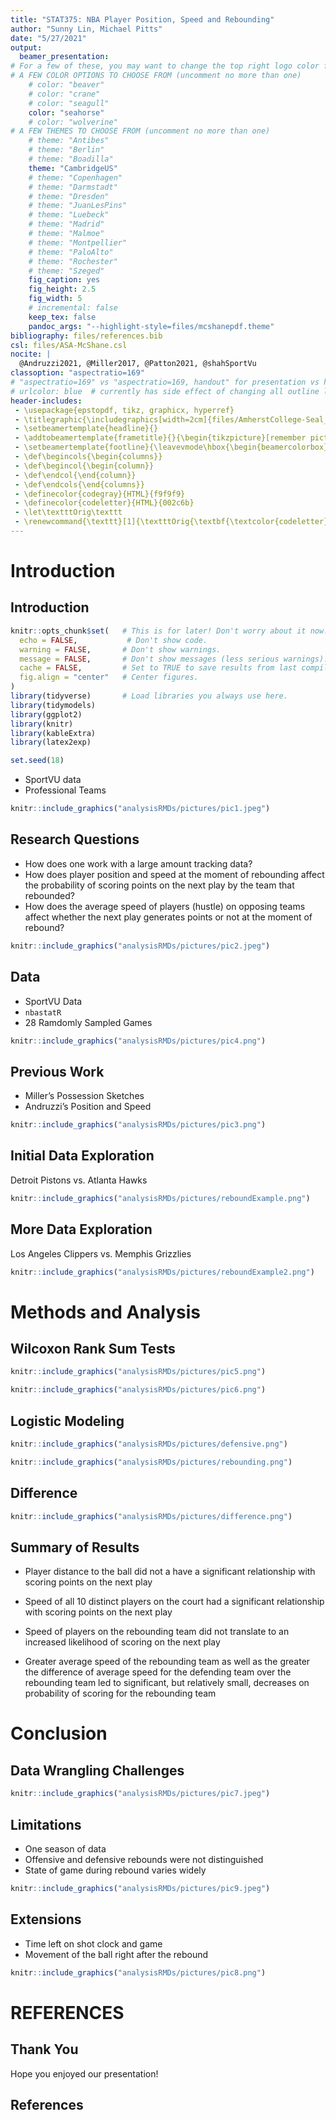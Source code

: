 ```yaml
---
title: "STAT375: NBA Player Position, Speed and Rebounding"
author: "Sunny Lin, Michael Pitts"
date: "5/27/2021"
output: 
  beamer_presentation:
# For a few of these, you may want to change the top right logo color from white to black. Just CTRL/CMD + F "WhiteRGB.pdf" and replace it with "BlackPMS.pdf" in the code below. "beaver" + "CambridgeUS" (current combo) is one such example.
# A FEW COLOR OPTIONS TO CHOOSE FROM (uncomment no more than one)
    # color: "beaver"
    # color: "crane"
    # color: "seagull"
    color: "seahorse"
    # color: "wolverine"
# A FEW THEMES TO CHOOSE FROM (uncomment no more than one)
    # theme: "Antibes"
    # theme: "Berlin"
    # theme: "Boadilla"
    theme: "CambridgeUS"
    # theme: "Copenhagen"
    # theme: "Darmstadt"
    # theme: "Dresden"
    # theme: "JuanLesPins"
    # theme: "Luebeck"
    # theme: "Madrid"
    # theme: "Malmoe"
    # theme: "Montpellier"
    # theme: "PaloAlto"
    # theme: "Rochester"
    # theme: "Szeged"
    fig_caption: yes
    fig_height: 2.5
    fig_width: 5
    # incremental: false
    keep_tex: false
    pandoc_args: "--highlight-style=files/mcshanepdf.theme"
bibliography: files/references.bib
csl: files/ASA-McShane.csl
nocite: | 
  @Andruzzi2021, @Miller2017, @Patton2021, @shahSportVu
classoption: "aspectratio=169"
# "aspectratio=169" vs "aspectratio=169, handout" for presentation vs handout
# urlcolor: blue  # currently has side effect of changing all outline links to red-ish hue
header-includes: 
 - \usepackage{epstopdf, tikz, graphicx, hyperref}
 - \titlegraphic{\includegraphics[width=2cm]{files/AmherstCollege-Seal_PurplePMS.pdf}}
 - \setbeamertemplate{headline}{}
 - \addtobeamertemplate{frametitle}{}{\begin{tikzpicture}[remember picture,overlay]\node[anchor=north east,yshift=2.5pt] at (current page.north east) {\includegraphics[height=0.8cm]{files/AmherstCollege-Seal_WhiteRGB.pdf}};\end{tikzpicture}\vskip-16pt}
 - \setbeamertemplate{footline}{\leavevmode\hbox{\begin{beamercolorbox}[wd=.5\paperwidth,ht=2.5ex,dp=1.125ex,leftskip=.3cm,rightskip=.3cm]{section in head/foot}\usebeamerfont{section in head/foot}\insertsectionhead\hfill\insertshortauthor\end{beamercolorbox}\begin{beamercolorbox}[wd=.5\paperwidth,ht=2.5ex,dp=1.125ex,leftskip=.3cm,rightskip=.3cm]{title in head/foot}\usebeamerfont{title in head/foot}\inserttitle\hfill\insertframenumber{} / \inserttotalframenumber\end{beamercolorbox}}\vskip0pt}
 - \def\begincols{\begin{columns}}
 - \def\begincol{\begin{column}}
 - \def\endcol{\end{column}}
 - \def\endcols{\end{columns}}
 - \definecolor{codegray}{HTML}{f9f9f9}
 - \definecolor{codeletter}{HTML}{002c6b}
 - \let\textttOrig\texttt
 - \renewcommand{\texttt}[1]{\textttOrig{\textbf{\textcolor{codeletter}{\colorbox{codegray}{#1}}}}}
---
```


# Introduction

## **Introduction**

<!-- LITERALLY NOTHING CAN BE TYPED BEFORE THE ## ABOVE -->

<!-- Similarly, your setup chunk should appear no earlier than here -->

```r
knitr::opts_chunk$set(   # This is for later! Don't worry about it now. 
  echo = FALSE,           # Don't show code.
  warning = FALSE,       # Don't show warnings.
  message = FALSE,       # Don't show messages (less serious warnings).
  cache = FALSE,         # Set to TRUE to save results from last compilation.
  fig.align = "center"   # Center figures.
)
library(tidyverse)       # Load libraries you always use here.
library(tidymodels)
library(ggplot2)
library(knitr)
library(kableExtra)
library(latex2exp)

set.seed(18) 
```

* SportVU data
* Professional Teams




```r
knitr::include_graphics("analysisRMDs/pictures/pic1.jpeg")
```


## **Research Questions**

* How does one work with a large amount tracking data?
* How does player position and speed at the moment of rebounding affect the probability of scoring points on the next play by the team that rebounded?
* How does the average speed of players (hustle) on opposing teams affect whether the next play generates points or not at the moment of rebound?


```r
knitr::include_graphics("analysisRMDs/pictures/pic2.jpeg")
```

\vspace{.35in} <!-- this adds a bit of vertical space between the sections -->

## **Data**

* SportVU Data
* `nbastatR`
* 28 Ramdomly Sampled Games

```r
knitr::include_graphics("analysisRMDs/pictures/pic4.png")
```


## **Previous Work**

* Miller's Possession Sketches
* Andruzzi's Position and Speed

```r
knitr::include_graphics("analysisRMDs/pictures/pic3.png")
```


## **Initial Data Exploration**

Detroit Pistons vs. Atlanta Hawks


```r
knitr::include_graphics("analysisRMDs/pictures/reboundExample.png")
```

## **More Data Exploration**

Los Angeles Clippers vs. Memphis Grizzlies

```r
knitr::include_graphics("analysisRMDs/pictures/reboundExample2.png")
```

# Methods and Analysis

## **Wilcoxon Rank Sum Tests**

\begincols
\begincol{.5\textwidth}

```r
knitr::include_graphics("analysisRMDs/pictures/pic5.png")
```

\endcol
\begincol{.5\textwidth}

```r
knitr::include_graphics("analysisRMDs/pictures/pic6.png")
```

\endcol
\endcols

## **Logistic Modeling**

\begincols
\begincol{.5\textwidth}

```r
knitr::include_graphics("analysisRMDs/pictures/defensive.png")
```

\endcol
\begincol{.5\textwidth}

```r
knitr::include_graphics("analysisRMDs/pictures/rebounding.png")
```

\endcol
\endcols

## **Difference**

```r
knitr::include_graphics("analysisRMDs/pictures/difference.png")
```

## **Summary of Results**

* Player distance to the ball did not a have a significant relationship with scoring points on the next play

* Speed of all 10 distinct players on the court had a significant relationship with scoring points on the next play

* Speed of players on the rebounding team did not translate to an increased likelihood of scoring on the next play

* Greater average speed of the rebounding team as well as the greater the difference of average speed for the defending team over the rebounding team led to significant, but relatively small, decreases on probability of scoring for the rebounding team


# Conclusion


## **Data Wrangling Challenges**

```r
knitr::include_graphics("analysisRMDs/pictures/pic7.jpeg")
```
 
## **Limitations**

* One season of data
* Offensive and defensive rebounds were not distinguished
* State of game during rebound varies widely

```r
knitr::include_graphics("analysisRMDs/pictures/pic9.jpeg")
```

## **Extensions**

* Time left on shot clock and game
* Movement of the ball right after the rebound

```r
knitr::include_graphics("analysisRMDs/pictures/pic8.png")
```

# REFERENCES

## Thank You

Hope you enjoyed our presentation!


<!-- don't delete and don't write below this line -->

## References





